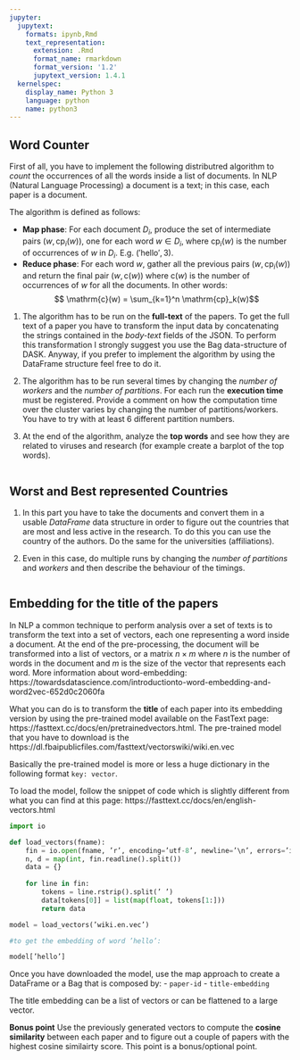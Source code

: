 ```yaml
---
jupyter:
  jupytext:
    formats: ipynb,Rmd
    text_representation:
      extension: .Rmd
      format_name: rmarkdown
      format_version: '1.2'
      jupytext_version: 1.4.1
  kernelspec:
    display_name: Python 3
    language: python
    name: python3
---
```


## Word Counter

<!-- #region -->
First of all, you have to implement the following distributred algorithm to *count* the occurrences of all the words inside a list of documents. In NLP (Natural Language Processing) a document is a text; in this case, each paper is a document.

The algorithm is defined as follows:

- **Map phase**: For each document $D_i$, produce the set of intermediate pairs $(w, \mathrm{cp}_i(w))$, one for each word $w \in D_i$, where $\mathrm{cp}_i(w)$ is the number of occurrences of $w$ in $D_i$. E.g. $('\mathrm{hello}', 3)$.
- **Reduce phase**: For each word $w$, gather all the previous pairs $(w, \mathrm{cp}_i(w))$ and return the final pair $(w, \mathrm{c}(w))$ where $\mathrm{c}(w)$ is the number of occurrences of $w$ for all the documents. In other words:
$$ \mathrm{c}(w) = \sum_{k=1}^n \mathrm{cp}_k(w)$$


1. The algorithm has to be run on the **full-text** of the papers. To get the full text of a paper you have to transform the input data by concatenating the strings contained in the *body-text* fields of the JSON. To perform this transformation I strongly suggest you use the Bag data-structure of DASK. Anyway, if you prefer to implement the algorithm by using the DataFrame structure feel free to do it.

2. The algorithm has to be run several times by changing the *number of workers* and the *number of partitions*. For each run the **execution time** must be registered. Provide a comment on how the computation time over the cluster varies by changing the number of partitions/workers. You have to try with at least $6$ different partition numbers.

3. At the end of the algorithm, analyze the **top words** and see how they are related to viruses and research (for example create a barplot of the top words).

<!-- #endregion -->

```python

```

## Worst and Best represented Countries
1. In this part you have to take the documents and convert them in a usable *DataFrame* data structure in order to figure out the countries that are most and less active in the research. To do this you can use the country of the authors. Do the same for the universities (affiliations).

2. Even in this case, do multiple runs by changing the *number of partitions* and *workers* and then describe the behaviour of the timings.

```python

```

## Embedding for the title of the papers
In NLP a common technique to perform analysis over a set of texts is to transform the text into a set of vectors, each one representing a word inside a document. At the end of the pre-processing, the document will be transformed into a list of vectors, or a matrix $n\times m$ where $n$ is the number of words in the document and $m$ is the size of the vector that represents each word. More information about word-embedding: https://towardsdatascience.com/introductionto-word-embedding-and-word2vec-652d0c2060fa

What you can do is to transform the **title** of each paper into its embedding version by using the pre-trained model available on the FastText page: https://fasttext.cc/docs/en/pretrainedvectors.html.
The pre-trained model that you have to download is the https://dl.fbaipublicfiles.com/fasttext/vectorswiki/wiki.en.vec

Basically the pre-trained model is more or less a huge dictionary in the following format `key: vector`. 

To load the model, follow the snippet of code which is slightly different from what you can find at this page: https://fasttext.cc/docs/en/english-vectors.html

```python
import io

def load_vectors(fname):
    fin = io.open(fname, ’r’, encoding=’utf-8’, newline=’\n’, errors=’ignore’)
    n, d = map(int, fin.readline().split())
    data = {}
    
    for line in fin:
        tokens = line.rstrip().split(’ ’)
        data[tokens[0]] = list(map(float, tokens[1:]))
        return data

model = load_vectors(’wiki.en.vec’)

#to get the embedding of word ’hello’:

model[’hello’]
```

Once you have downloaded the model, use the map approach to create a DataFrame or a Bag that is composed by:
- `paper-id`
- `title-embedding`

The title embedding can be a list of vectors or can be flattened to a large vector.

**Bonus point**
Use the previously generated vectors to compute the **cosine similarity** between each paper and to figure out a couple of papers with the highest cosine similairty score. This point is a bonus/optional point.

```python

```

